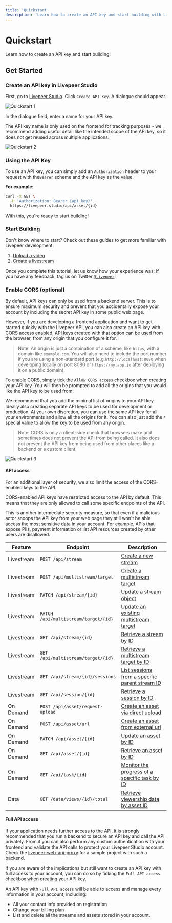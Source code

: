 ```yaml
---
title: 'Quickstart'
description: 'Learn how to create an API key and start building with Livepeer!'
---
```



# Quickstart

Learn how to create an API key and start building!

## Get Started

<Steps>

### Create an API key in Livepeer Studio

First, go to [Livepeer Studio](https://livepeer.studio/dashboard). Click `Create API Key`. A dialogue should appear.

![Quickstart 1](/images/quickstart/create-an-api-key.png)

In the dialogue field, enter a name for your API key.

<Callout>
  The API key name is only used on the frontend for tracking purposes - we
  recommend adding useful detail like the intended scope of the API key, so it
  does not get reused across multiple applications.
</Callout>

![Quickstart 2](/images/quickstart/create-key.png)

### Using the API Key

To use an API key, you can simply add an `Authorization` header to your request
with the`Bearer` scheme and the API key as the value.

**For example:**

```bash
curl -X GET \
  -H 'Authorization: Bearer {api_key}'
  https://livepeer.studio/api/asset/{id}
```

With this, you're ready to start building!

### Start Building

Don't know where to start? Check out these guides to get more familiar with
Livepeer development:

1. [Upload a video](/guides/developing/upload-a-video-asset)
2. [Create a livestream](/guides/developing/create-a-livestream)

Once you complete this tutorial, let us know how your experience was; if you have any feedback, tag us on Twitter
[`@livepeer`](https://twitter.com/livepeer)!

### Enable CORS (optional)

By default, API keys can only be used from a backend server. This is to ensure
maximum security and prevent that you accidentally expose your account by
including the secret API key in some public web page.

However, if you are developing a frontend application and want to get started
quickly with the Livepeer API, you can also create an API key with CORS access
enabled. API keys created with that option can be used from the browser, from
any origin that you configure it for.

> Note: An origin is just a combination of a scheme, like `https`, with a domain like `example.com`. You will also need to include the port number if you are using a non-standard port.(e.g.`http://localhost:8080` when developing locally on port 8080 or `https://my.app.io` after deploying it on a public domain).

To enable CORS, simply tick the `Allow CORS access` checkbox when creating your
API key. You will then be prompted to add all the origins that you would like
the API key to be used from:

We recommend that you add the minimal list of origins to your API key. Ideally
also creating separate API keys to be used for development or production. At
your own discretion, you can use the same API key for all your environments and
allow all the origins for it. You can also just add the `*` special value to
allow the key to be used from any origin.

> Note: CORS is only a client-side check that browsers make and sometimes does
> not prevent the API from being called. It also does not prevent the API key
> from being used from other places like a backend or a custom client.

![Quickstart 3](/images/quickstart/cors.png)

#### API access

For an additional layer of security, we also limit the access of the
CORS-enabled keys to the API.

CORS-enabled API keys have restricted access to the API by default. This means
that they are only allowed to call some specific endpoints of the API.

This is another intermediate security measure, so that even if a malicious actor
snoops the API key from your web page they still won't be able access the most
sensitive data in your account. For example, APIs that expose PIIs, payment
information or list API resources created by other users are disallowed.

| Feature    | Endpoint                             | Description                                                                                                       |
| ---------- | ------------------------------------ | ----------------------------------------------------------------------------------------------------------------- |
| Livestream | `POST /api/stream`                   | [Create a new stream](../../reference/api/create-stream)                                                          |
| Livestream | `POST /api/multistream/target`       | [Create a multistream target](../../reference/api/create-multistream-target)                                      |
| Livestream | `PATCH /api/stream/{id}`             | [Update a stream object](../../reference/api/update-stream)                                                       |
| Livestream | `PATCH /api/multistream/target/{id}` | [Update an existing multistream target](../../reference/api/update-multistream-target)                            |
| Livestream | `GET /api/stream/{id}`               | [Retrieve a stream by ID](../../reference/api/get-stream)                                                         |
| Livestream | `GET /api/multistream/target/{id}`   | [Retrieve a multistream target by ID](../../reference/api/get-multistream-target)                                 |
| Livestream | `GET /api/stream/{id}/sessions`      | [List sessions from a specific parent stream ID](../../reference/api/get-sessions)                                |
| Livestream | `GET /api/session/{id}`              | [Retrieve a session by ID](../../reference/api/get-session)                                                       |
| On Demand  | `POST /api/asset/request-upload`     | [Create an asset via direct upload](../../reference/api/create-asset)                                             |
| On Demand  | `POST /api/asset/url`                | [Create an asset from external url](../../reference/api/create-asset-via-url)                                     |
| On Demand  | `PATCH /api/asset/{id}`              | [Update an asset by ID](../../reference/api/update-asset)                                                         |
| On Demand  | `GET /api/asset/{id}`                | [Retrieve an asset by ID](../../reference/api/get-assets)                                                         |
| On Demand  | `GET /api/task/{id}`                 | [Monitor the progress of a specific task by ID](../../reference/api/get-tasks)                                    |
| Data       | `GET /data/views/{id}/total`         | [Retrieve viewership data by asset ID](../../guides/developing/viewer-engagement#step-3-retrieve-viewership-data) |

#### Full API access

If your application needs further access to the API, it is strongly recommended
that you run a backend to secure an API key and call the API privately. From it
you can also perform any custom authentication with your frontend and validate
the API calls to protect your Livepeer Studio account. Check the
[livepeer-web-api-proxy](https://github.com/victorges/livepeer-web-api-proxy)
for a sample project with such a backend.

If you are aware of the implications but still want to create an API key with
full access to your account, you can do so by ticking the `Full API access`
checkbox when creating your API key.

An API key with `Full API access` will be able to access and manage every
information in your account, including:

- All your contact info provided on registration
- Change your billing plan
- List and delete all the streams and assets stored in your account.

</Steps>

